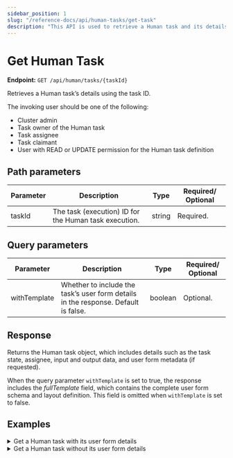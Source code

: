 ```yaml
---
sidebar_position: 1
slug: "/reference-docs/api/human-tasks/get-task"
description: "This API is used to retrieve a Human task and its details based on its task ID."
---
```



# Get Human Task

**Endpoint:** `GET /api/human/tasks/{taskId}`

Retrieves a Human task’s details using the task ID.

The invoking user should be one of the following:

- Cluster admin
- Task owner of the Human task
- Task assignee
- Task claimant
- User with READ or UPDATE permission for the Human task definition

## Path parameters

| Parameter | Description                                         | Type   | Required/ Optional |
| --------- | --------------------------------------------------- | ------ | ------------------ |
| taskId    | The task (execution) ID for the Human task execution. | string | Required.          |

## Query parameters

| Parameter    | Description                                                                        | Type    | Required/ Optional |
| ------------ | ---------------------------------------------------------------------------------- | ------- | ------------------ |
| withTemplate | Whether to include the task’s user form details in the response. Default is false. | boolean | Optional.          |

## Response

Returns the Human task object, which includes details such as the task state, assignee, input and output data, and user form metadata (if requested).

When the query parameter `withTemplate` is set to true, the response includes the *fullTemplate* field, which contains the complete user form schema and layout definition. This field is omitted when `withTemplate` is set to false.

## Examples

<details>
<summary>Get a Human task with its user form details</summary>

**Request**

```shell
curl -X 'GET' \
  'https://<YOUR-CLUSTER>/api/human/tasks/fd7s46d9ace7-6c82-11f0-a7fc-a652d19b1278?withTemplate=true \
  -H 'accept: application/json' \
  -H 'X-Authorization: <TOKEN>'
```

**Response**

Here, the response contains a *fullTemplate* field. This field includes the complete user form schema and layout definition.

```json
{
  "createdBy": "john.doe@acme.com",
  "updatedBy": "john.doe@acme.com",
  "taskId": "fd7s46d9ace7-6c82-11f0-a7fc-a652d19b1278",
  "state": "ASSIGNED",
  "displayName": "Reviewer 1",
  "definitionName": "reviewer_1",
  "workflowId": "fd7s46d89b76-6c82-11f0-a7fc-a652d19b1278",
  "workflowName": "document_approval",
  "taskRefName": "reviewer_1",
  "assignee": {
    "userType": "CONDUCTOR_USER",
    "user": "john.doe@acme.com"
  },
  "humanTaskDef": {
    "assignments": [
      {
        "slaMinutes": 1440,
        "assignee": {
          "userType": "CONDUCTOR_USER",
          "user": "john.doe@acme.com"
        }
      }
    ],
    "userFormTemplate": {
      "name": "Approval",
      "version": 1
    },
    "taskTriggers": [],
    "assignmentCompletionStrategy": "LEAVE_OPEN",
    "displayName": "Reviewer 1",
    "fullTemplate": {
      "createTime": 1752650223294,
      "updateTime": 1752650223294,
      "createdBy": "USER:john.doe@acme.com",
      "updatedBy": "USER:john.doe@acme.com",
      "name": "Approval",
      "version": 1,
      "jsonSchema": {
        "$schema": "http://json-schema.org/draft-07/schema",
        "properties": {
          "paperUrl": {
            "type": "string"
          },
          "comments": {
            "type": "string"
          },
          "approve": {
            "type": "string",
            "enum": [
              "Yes",
              " No"
            ]
          }
        },
        "required": [
          "approve",
          "comments"
        ]
      },
      "templateUI": {
        "type": "VerticalLayout",
        "elements": [
          {
            "type": "VerticalLayout",
            "elements": [
              {
                "type": "Control",
                "scope": "#/properties/paperUrl",
                "label": "Review doc",
                "options": {
                  "readonly": true
                }
              }
            ]
          },
          {
            "type": "Control",
            "scope": "#/properties/approve",
            "label": "Approve document",
            "options": {}
          },
          {
            "type": "Control",
            "scope": "#/properties/comments",
            "label": "Comments"
          }
        ]
      }
    }
  },
  "input": {
    "approve": "",
    "comments": "",
    "paperUrl": "https://orkes.io/content/developer-guides/convert-bpmn-to-workflows",
    "_createdBy": "john.doe@acme.com",
    "__humanTaskDefinition": {
      "assignments": [
        {
          "assignee": {
            "user": "john.doe@acme.com",
            "userType": "CONDUCTOR_USER"
          },
          "slaMinutes": 1440
        }
      ],
      "displayName": "Reviewer 1",
      "taskTriggers": [],
      "userFormTemplate": {
        "name": "Approval",
        "version": 1
      },
      "assignmentCompletionStrategy": "LEAVE_OPEN"
    },
    "__humanTaskProcessContext": {
      "state": "ASSIGNED",
      "lastUpdated": 1753796723884,
      "assigneeIndex": 0,
      "humanTaskActionLogs": [
        {
          "id": "e2d1dcdf-b5d0-4d9d-9726-818513c933c6",
          "state": "ASSIGNED",
          "action": "ASSIGNMENT",
          "actedBy": "system",
          "assignee": {
            "user": "john.doe@acme.com",
            "userType": "CONDUCTOR_USER"
          },
          "stateStart": 1753796723884
        }
      ],
      "humanTaskTriggerLog": [],
      "assignmentsCompleted": false,
      "skippedAssigneeIndexes": []
    }
  },
  "output": {},
  "createdOn": 1753796723873,
  "updatedOn": 1753796723884
}
```

</details>

<details>
<summary>Get a Human task without its user form details</summary>

**Request**

```shell
curl -X 'GET' \
  'https://<YOUR-CLUSTER>/api/human/tasks/fd7s46d9ace7-6c82-11f0-a7fc-a652d19b1278?withTemplate=false \
  -H 'accept: application/json' \
  -H 'X-Authorization: <TOKEN>'
```

**Response**

Here, the response does not include the *fullTemplate* field because *withTemplate* is set to false. Only the form metadata, such as name and version, is returned.


```json
{
  "createdBy": "john.doe@acme.com",
  "updatedBy": "john.doe@acme.com",
  "taskId": "fd7s46d9ace7-6c82-11f0-a7fc-a652d19b1278",
  "state": "ASSIGNED",
  "displayName": "Reviewer 1",
  "definitionName": "reviewer_1",
  "workflowId": "fd7s46d89b76-6c82-11f0-a7fc-a652d19b1278",
  "workflowName": "document_approval",
  "taskRefName": "reviewer_1",
  "assignee": {
    "userType": "CONDUCTOR_USER",
    "user": "john.doe@acme.com"
  },
  "humanTaskDef": {
    "assignments": [
      {
        "slaMinutes": 1440,
        "assignee": {
          "userType": "CONDUCTOR_USER",
          "user": "john.doe@acme.com"
        }
      }
    ],
    "userFormTemplate": {
      "name": "Approval",
      "version": 1
    },
    "taskTriggers": [],
    "assignmentCompletionStrategy": "LEAVE_OPEN",
    "displayName": "Reviewer 1"
  },
  "input": {
    "approve": "",
    "comments": "",
    "paperUrl": "https://orkes.io/content/developer-guides/convert-bpmn-to-workflows",
    "_createdBy": "john.doe@acme.com",
    "__humanTaskDefinition": {
      "assignments": [
        {
          "assignee": {
            "user": "john.doe@acme.com",
            "userType": "CONDUCTOR_USER"
          },
          "slaMinutes": 1440
        }
      ],
      "displayName": "Reviewer 1",
      "taskTriggers": [],
      "userFormTemplate": {
        "name": "Approval",
        "version": 1
      },
      "assignmentCompletionStrategy": "LEAVE_OPEN"
    },
    "__humanTaskProcessContext": {
      "state": "ASSIGNED",
      "lastUpdated": 1753796723884,
      "assigneeIndex": 0,
      "humanTaskActionLogs": [
        {
          "id": "e2d1dcdf-b5d0-4d9d-9726-818513c933c6",
          "state": "ASSIGNED",
          "action": "ASSIGNMENT",
          "actedBy": "system",
          "assignee": {
            "user": "john.doe@acme.com",
            "userType": "CONDUCTOR_USER"
          },
          "stateStart": 1753796723884
        }
      ],
      "humanTaskTriggerLog": [],
      "assignmentsCompleted": false,
      "skippedAssigneeIndexes": []
    }
  },
  "output": {},
  "createdOn": 1753796723873,
  "updatedOn": 1753796723884
}
```

</details>
